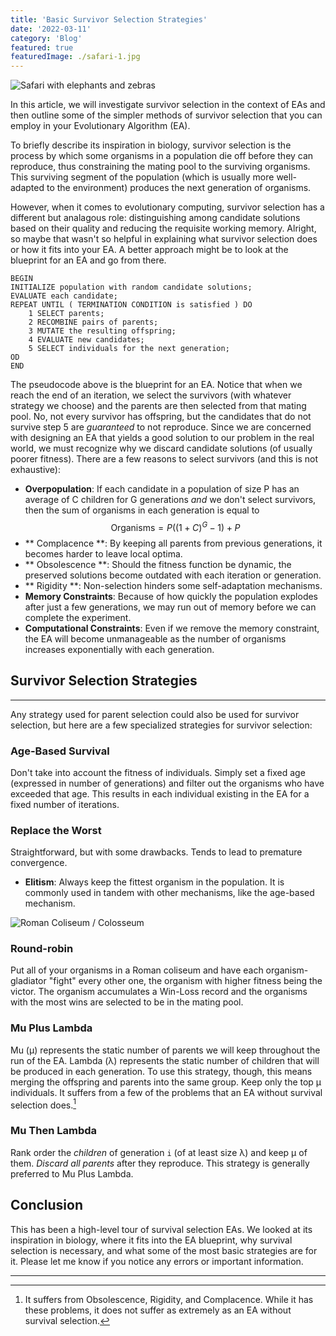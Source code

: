 ```yaml
---
title: 'Basic Survivor Selection Strategies'
date: '2022-03-11'
category: 'Blog'
featured: true
featuredImage: ./safari-1.jpg
---
```


![Safari with elephants and zebras](./safari-1.jpg)

In this article, we will investigate survivor selection in the context of EAs and then outline some of the simpler methods of survivor selection that you can employ in your Evolutionary Algorithm (EA).

To briefly describe its inspiration in biology, survivor selection is the process by which some organisms in a population die off before they can reproduce, thus constraining the mating pool to the surviving organisms. This surviving segment of the population (which is usually more well-adapted to the environment) produces the next generation of organisms.

However, when it comes to evolutionary computing, survivor selection has a different but analagous role: distinguishing among candidate solutions based on their quality and reducing the requisite working memory. Alright, so maybe that wasn't so helpful in explaining what survivor selection does or how it fits into your EA. A better approach might be to look at the blueprint for an EA and go from there.

```pseudocode
BEGIN
INITIALIZE population with random candidate solutions;
EVALUATE each candidate;
REPEAT UNTIL ( TERMINATION CONDITION is satisfied ) DO
    1 SELECT parents;
    2 RECOMBINE pairs of parents;
    3 MUTATE the resulting offspring;
    4 EVALUATE new candidates;
    5 SELECT individuals for the next generation;
OD
END
```

The pseudocode above is the blueprint for an EA. Notice that when we reach the end of an iteration, we select the survivors (with whatever strategy we choose) and the parents are then selected from that mating pool. No, not every survivor has offspring, but the candidates that do not survive step 5 are <i>guaranteed</i> to not reproduce. Since we are concerned with designing an EA that yields a good solution to our problem in the real world, we must recognize why we discard candidate solutions (of usually poorer fitness). There are a few reasons to select survivors (and this is not exhaustive):

- **Overpopulation**: If each candidate in a population of size P has an average of C children for G generations <i>and</i> we don't select survivors, then the sum of organisms in each generation is equal to
  $$
    \text{Organisms} = P((1 + C)^G - 1) + P
  $$
- ** Complacence **: By keeping all parents from previous generations, it becomes harder to leave local optima.
- ** Obsolescence **: Should the fitness function be dynamic, the preserved solutions become outdated with each iteration or generation.
- ** Rigidity **: Non-selection hinders some self-adaptation mechanisms.
- **Memory Constraints**: Because of how quickly the population explodes after just a few generations, we may run out of memory before we can complete the experiment.
- **Computational Constraints**: Even if we remove the memory constraint, the EA will become unmanageable as the number of organisms increases exponentially with each generation.

## Survivor Selection Strategies

---

Any strategy used for parent selection could also be used for survivor selection, but here are a few specialized strategies for survivor selection:

### Age-Based Survival

Don't take into account the fitness of individuals. Simply set a fixed age (expressed in number of generations) and filter out the organisms who have exceeded that age. This results in each individual existing in the EA for a fixed number of iterations.

### Replace the Worst

Straightforward, but with some drawbacks. Tends to lead to premature convergence.

- **Elitism**: Always keep the fittest organism in the population. It is commonly used in tandem with other mechanisms, like the age-based mechanism.

![Roman Coliseum / Colosseum](./coliseum-1.jpg)

### Round-robin

Put all of your organisms in a Roman coliseum and have each organism-gladiator "fight" every other one, the organism with higher fitness being the victor. The organism accumulates a Win-Loss record and the organisms with the most wins are selected to be in the mating pool.

### Mu Plus Lambda

Mu (µ) represents the static number of parents we will keep throughout the run of the EA. Lambda (λ) represents the static number of children that will be produced in each generation. To use this strategy, though, this means merging the offspring and parents into the same group. Keep only the top µ individuals. It suffers from a few of the problems that an EA without survival selection does.[^1]

### Mu Then Lambda

Rank order the <i>children</i> of generation `i` (of at least size λ) and keep µ of them. <i>Discard all parents</i> after they reproduce. This strategy is generally preferred to Mu Plus Lambda.

## Conclusion

This has been a high-level tour of survival selection EAs. We looked at its inspiration in biology, where it fits into the EA blueprint, why survival selection is necessary, and what some of the most basic strategies are for it. Please let me know if you notice any errors or important information.

---

[^1]: It suffers from Obsolescence, Rigidity, and Complacence. While it has these problems, it does not suffer as extremely as an EA without survival selection.
